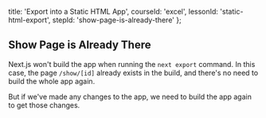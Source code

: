
  title: 'Export into a Static HTML App',
  courseId: 'excel',
  lessonId: 'static-html-export',
  stepId: 'show-page-is-already-there'
};

## Show Page is Already There

Next.js won't build the app when running the `next export` command. In this case, the page `/show/[id]` already exists in the build, and there's no need to build the whole app again.

But if we've made any changes to the app, we need to build the app again to get those changes.

